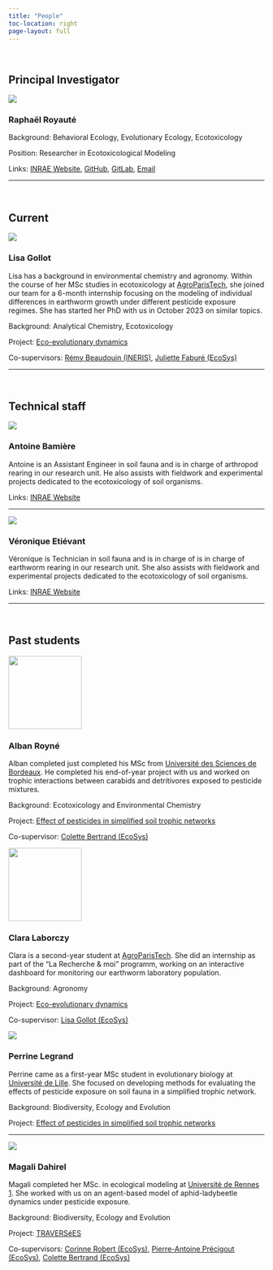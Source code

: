 ```yaml
---
title: "People"
toc-location: right
page-layout: full
---
```

<br /> 

## Principal Investigator

:::: {layout="[ 40, 60 ]"}
::: {#first-column}
![](../images/rroyaute-round.jpg)
:::

::: {#second-column}
### Raphaël Royauté
Background: Behavioral Ecology, Evolutionary Ecology, Ecotoxicology

Position: Researcher in Ecotoxicological Modeling

Links:
[INRAE Website](https://www6.versailles-grignon.inrae.fr/ecosys/Personnes/Personnel-Sol-Tox/Scientifiques-Sol-Tox/ROYAUTE-Raphael), 
[GitHub](https://github.com/rroyaute), 
[GitLab](https://forgemia.inra.fr/rroyaute), 
[Email](mailto:raphael.royaute@inrae.fr)
:::
::::

---

<br /> 

## Current

<!--
:::: {layout="[ 40, 60 ]"}
::: {#first-column}
![](../images/LisaGollot-round.jpg)
:::

::: {#second-column}
### Quentin Devalloir (starting October 2024)


Background: Spatial and Immuno-Ecotoxicology

Project: [Spatially-explicit modeling of pesticide fate](../projects#SpatialTox) 

Co-supervisors: [Carole Bedos (EcoSys)](https://www6.versailles-grignon.inrae.fr/ecosys_eng/Staff/Personnel-Eco-Phy/Scientifiques-Eco-Phy/BEDOS-Carole)

Collaborators: [Colette Bertrand (EcoSys)](https://www6.versailles-grignon.inrae.fr/ecosys/Personnes/Personnel-Sol-Tox/Scientifiques-Sol-Tox/BERTRAND-Colette) [Cécile Dagès (LISAH)](https://www.umr-lisah.fr/?q=fr/content/c-dages), [Pierre Benoit (EcoSys)](https://www6.versailles-grignon.inrae.fr/ecosys_eng/Staff/Photos-and-CV/B/BENOIT-Pierre), [Olivier Crouzet (OFB)](), [Pierre-François Staub (OFB)]()

:::
::::

---

<br /> 
-->

:::: {layout="[ 40, 60 ]"}
::: {#first-column}
![](../images/LisaGollot-round.jpg)
:::

::: {#second-column}
### Lisa Gollot
Lisa has a background in environmental chemistry and agronomy. Within the course of her MSc studies in ecotoxicology at [AgroParisTech](https://www.agroparistech.fr/en), she joined our team for a 6-month internship focusing on the modeling of individual differences in earthworm growth under different pesticide exposure regimes.  She has  started her PhD with us in October 2023 on similar topics.

Background: Analytical Chemistry, Ecotoxicology

Project: [Eco-evolutionary dynamics](../projects#EEWORMS) 

Co-supervisors: [Rémy Beaudouin (INERIS)](https://umr-sebio.fr/personnel/remy-beaudouin), [Juliette Faburé (EcoSys)](https://www6.versailles-grignon.inrae.fr/ecosys/Personnes/Personnel-par-ordre-alphabetique/F/FABURE-Juliette)
:::
::::

---

<br /> 

## Technical staff
:::: {layout="[ 40, 60 ]"}
::: {first-column}
![](../images/AntoineBamiere-round.jpg)
:::

::: {second-column}
### Antoine Bamière
Antoine is an Assistant Engineer in soil fauna and is in charge of arthropod rearing in our research unit. He also assists with fieldwork and experimental projects dedicated to the ecotoxicology of soil organisms.

Links: [INRAE Website](https://www6.versailles-grignon.inrae.fr/ecosys/Personnes/Personnel-Sol-Tox/Ingenieurs-Sol-Tox/BAMIERE-Antoine)

:::
::::
---

:::: {layout="[ 40, 60 ]"}
::: {first-column}
![](../images/VeroniqueEtieveant-round.jpg)
:::

::: {second-column}
### Véronique Etiévant
Véronique is Technician in soil fauna and is in charge of is in charge of earthworm rearing in our research unit. She also assists with fieldwork and experimental projects dedicated to the ecotoxicology of soil organisms.

Links: [INRAE Website](https://www6.versailles-grignon.inrae.fr/ecosys/Personnes/Personnel-Sol-Tox/Techniciens-Sol-Tox/ETIEVANT-Veronique)
:::
::::
---

<br /> 

## Past students

:::: {layout="[ 40, 60 ]"}
::: {#first-column}
![](../images/AlbanRoyne-round.png){height=144}
:::

::: {#second-column}
### Alban Royné
Alban completed just completed his MSc from  [Université des Sciences de Bordeaux](https://www.u-bordeaux.fr/). He completed his end-of-year project with us and worked on trophic interactions between carabids and detritivores exposed to pesticide mixtures.

Background: Ecotoxicology and Environmental Chemistry

Project: [Effect of pesticides in simplified soil trophic networks](../projects#EPIC) 

Co-supervisor: [Colette Bertrand (EcoSys)](https://www6.versailles-grignon.inrae.fr/ecosys/Personnes/Personnel-Sol-Tox/Scientifiques-Sol-Tox/BERTRAND-Colette)
:::
::::

:::: {layout="[ 40, 60 ]"}
::: {#first-column}
![](../images/CLaborczy.jpeg){height=144}
:::

::: {#second-column}
### Clara Laborczy
Clara is a second-year student at [AgroParisTech](https://www.agroparistech.fr/). She did an internship  as part of the "La Recherche & moi" programm, working on an interactive dashboard for monitoring our earthworm laboratory population.

Background: Agronomy

Project: [Eco-evolutionary dynamics](../projects#EEWORMS) 

Co-supervisor: [Lisa Gollot  (EcoSys)]()
:::
::::


:::: {layout="[ 40, 60 ]"}
::: {first-column}
![](../images/PerrineLegrand-round.jpg)
:::

::: {second-column}
### Perrine Legrand

Perrine came as a first-year MSc student in evolutionary biology at [Université de Lille](). She  focused on developing methods for evaluating the effects of pesticide exposure on soil fauna in a simplified trophic network.

Background: Biodiversity, Ecology and Evolution

Project: [Effect of pesticides in simplified soil trophic networks](../projects#EPIC) 
:::

::::
---

:::: {layout="[ 40, 60 ]"}
::: {first-column}
![](../images/MagaliDahirel-round.jpg)
:::

::: {second-column}
### Magali Dahirel
Magali completed her MSc. in ecological modeling at [Université de Rennes 1](https://formations.univ-rennes.fr/master-mention-biodiversite-ecologie-evolution-parcours-modelisation-en-ecologie-mode). She worked with us on an agent-based model of aphid-ladybeetle dynamics under pesticide exposure.

Background: Biodiversity, Ecology and Evolution

Project: [TRAVERSéES](https://ecophytopic.fr/recherche-innovation/concevoir-son-systeme/projet-traversees)

Co-supervisors: [Corinne Robert (EcoSys)](https://www6.versailles-grignon.inrae.fr/ecosys/Personnes/Personnel-Eco-Phy/Scientifiques-Eco-Phy/ROBERT-Corinne), [Pierre-Antoine Précigout (EcoSys)](https://www6.versailles-grignon.inrae.fr/ecosys/Personnes/Personnel-Eco-Phy/Scientifiques-Eco-Phy/PRECIGOUT-Pierre-Antoine), [Colette Bertrand (EcoSys)](https://www6.versailles-grignon.inrae.fr/ecosys/Personnes/Personnel-Sol-Tox/Scientifiques-Sol-Tox/BERTRAND-Colette)
:::
::::
